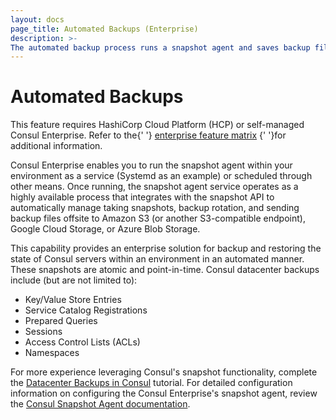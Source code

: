 ```yaml
---
layout: docs
page_title: Automated Backups (Enterprise)
description: >-
The automated backup process runs a snapshot agent and saves backup files to a cloud storage provider so that you can restore Consul servers. Supported providers include: Amazon S3, Google Cloud Storage, and Azure Blob Storage. 
---
```


# Automated Backups

<EnterpriseAlert>
  This feature requires
  HashiCorp Cloud Platform (HCP) or self-managed Consul Enterprise.
  Refer to the{' '}
  <a href="/docs/enterprise#consul-enterprise-feature-availability">enterprise feature matrix</a>
  {' '}for additional information.
</EnterpriseAlert>

Consul Enterprise enables you to run
the snapshot agent within your environment as a service (Systemd as an example)
or scheduled through other means. Once running, the snapshot agent service operates as a highly
available process that integrates with the snapshot API to automatically manage
taking snapshots, backup rotation, and sending backup files offsite to Amazon S3
(or another S3-compatible endpoint), Google Cloud Storage, or Azure Blob Storage.

This capability provides an enterprise solution for backup and restoring the state of Consul servers
within an environment in an automated manner. These snapshots are atomic and point-in-time. Consul
datacenter backups include (but are not limited to):

- Key/Value Store Entries
- Service Catalog Registrations
- Prepared Queries
- Sessions
- Access Control Lists (ACLs)
- Namespaces

For more experience leveraging Consul's snapshot functionality, complete the [Datacenter Backups in Consul](https://learn.hashicorp.com/tutorials/consul/backup-and-restore?utm_source=docs) tutorial.
For detailed configuration information on configuring the Consul Enterprise's snapshot agent, review the
[Consul Snapshot Agent documentation](/commands/snapshot/agent).
